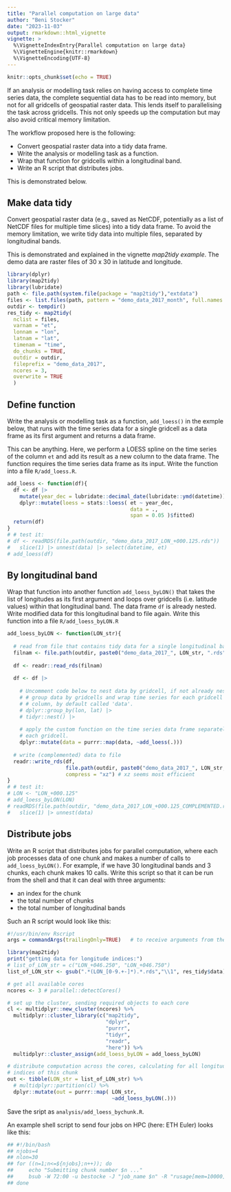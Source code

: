 ```yaml
---
title: "Parallel computation on large data"
author: "Beni Stocker"
date: "2023-11-03"
output: rmarkdown::html_vignette
vignette: >
  %\VignetteIndexEntry{Parallel computation on large data}
  %\VignetteEngine{knitr::rmarkdown}
  %\VignetteEncoding{UTF-8}
---
```



```r
knitr::opts_chunk$set(echo = TRUE)
```

If an analysis or modelling task relies on having access to complete time series data, the complete sequential data has to be read into memory, but not for all gridcells of geospatial raster data. This lends itself to parallelising the task across gridcells. This not only speeds up the computation but may also avoid critical memory limitation.

The workflow proposed here is the following:

- Convert geospatial raster data into a tidy data frame.
- Write the analysis or modelling task as a function.
- Wrap that function for gridcells within a longitudinal band.
- Write an R script that distributes jobs.

This is demonstrated below.

## Make data tidy

Convert geospatial raster data (e.g., saved as NetCDF, potentially as a list of NetCDF files for multiple time slices) into a tidy data frame. To avoid the memory limitation, we write tidy data into multiple files, separated by longitudinal bands.

This is demonstrated and explained in the vignette *map2tidy example*. The demo data are raster files of 30 x 30 in latitude and longitude.
```r
library(dplyr)
library(map2tidy)
library(lubridate)
path <- file.path(system.file(package = "map2tidy"),"extdata")
files <- list.files(path, pattern = "demo_data_2017_month", full.names = TRUE)
outdir <- tempdir()
res_tidy <- map2tidy(
  nclist = files, 
  varnam = "et",
  lonnam = "lon", 
  latnam = "lat", 
  timenam = "time", 
  do_chunks = TRUE,
  outdir = outdir, 
  fileprefix = "demo_data_2017", 
  ncores = 3,
  overwrite = TRUE
  )
```

## Define function

Write the analysis or modelling task as a function, `add_loess()` in the exmple below, that runs with the time series data for a single gridcell as a data frame as its first argument and returns a data frame.
 
This can be anything. Here, we perform a LOESS spline on the time series of the column `et` and add its result as a new column to the data frame. The function requires the time series data frame as its input. Write the function into a file `R/add_loess.R`.
```r
add_loess <- function(df){
  df <- df |> 
    mutate(year_dec = lubridate::decimal_date(lubridate::ymd(datetime))) %>%
    dplyr::mutate(loess = stats::loess( et ~ year_dec,
                                        data = ., 
                                        span = 0.05 )$fitted)
  return(df)
}
# # test it:
# df <- readRDS(file.path(outdir, "demo_data_2017_LON_+000.125.rds")) |>
#   slice(1) |> unnest(data) |> select(datetime, et)
# add_loess(df)
```


## By longitudinal band

Wrap that function into another function `add_loess_byLON()` that takes the list of longitudes as its first argument and loops over gridcells (i.e. latitude values) within that longitudinal band. The data frame `df` is already nested. Write modified data
for this longitudinal band to file again. Write this function into a file `R/add_loess_byLON.R`
```r
add_loess_byLON <- function(LON_str){
  
  # read from file that contains tidy data for a single longitudinal band
  filnam <- file.path(outdir, paste0("demo_data_2017_", LON_str, ".rds"))
  
  df <- readr::read_rds(filnam)
  
  df <- df |> 
    
    # Uncomment code below to nest data by gridcell, if not already nested.
    # # group data by gridcells and wrap time series for each gridcell into a new
    # # column, by default called 'data'.
    # dplyr::group_by(lon, lat) |> 
    # tidyr::nest() |> 
    
    # apply the custom function on the time series data frame separately for 
    # each gridcell.
    dplyr::mutate(data = purrr::map(data, ~add_loess(.)))
  
  # write (complemented) data to file
  readr::write_rds(df, 
                   file.path(outdir, paste0("demo_data_2017_", LON_str, "_COMPLEMENTED_xz.rds")),
                   compress = "xz") # xz seems most efficient
}
# # test it:
# LON <- "LON_+000.125"
# add_loess_byLON(LON)
# readRDS(file.path(outdir, "demo_data_2017_LON_+000.125_COMPLEMENTED.rds")) |>
#   slice(1) |> unnest(data)
```

## Distribute jobs

Write an R script that distributes jobs for parallel computation, where each job processes data of one chunk and makes a number of calls to `add_loess_byLON()`. For example, if we have 30 longitudinal bands and 3 chunks, each chunk makes 10 calls. Write this script so that it can be run from the shell and that it can deal with three arguments:

- an index for the chunk
- the total number of chunks
- the total number of longitudinal bands

Such an R script would look like this:
```r
#!/usr/bin/env Rscript
args = commandArgs(trailingOnly=TRUE)   # to receive arguments from the shell

library(map2tidy)
print("getting data for longitude indices:")
# list_of_LON_str = c("LON_+046.250", "LON_+046.750")
list_of_LON_str <- gsub(".*(LON_[0-9.+-]*).*.rds","\\1", res_tidy$data) # extract LONGITUDES from res_tidy

# get all available cores
ncores <- 3 # parallel::detectCores()

# set up the cluster, sending required objects to each core
cl <- multidplyr::new_cluster(ncores) %>%
  multidplyr::cluster_library(c("map2tidy",
                                "dplyr", 
                                "purrr", 
                                "tidyr", 
                                "readr",
                                "here")) %>%
  multidplyr::cluster_assign(add_loess_byLON = add_loess_byLON)

# distribute computation across the cores, calculating for all longitudinal 
# indices of this chunk
out <- tibble(LON_str = list_of_LON_str) %>%
  # multidplyr::partition(cl) %>%
  dplyr::mutate(out = purrr::map( LON_str,
                                  ~add_loess_byLON(.)))
```
Save the sript as `analysis/add_loess_bychunk.R`.

An example shell script to send four jobs on HPC (here: ETH Euler) looks like this:
```sh
## #!/bin/bash
## njobs=4
## nlon=30
## for ((n=1;n<=${njobs};n++)); do
##     echo "Submitting chunk number $n ..."
##     bsub -W 72:00 -u bestocke -J "job_name $n" -R "rusage[mem=10000]" "Rscript vanilla analysis/add_loess_bychunk.R $n $njobs $nlon"
## done
```
